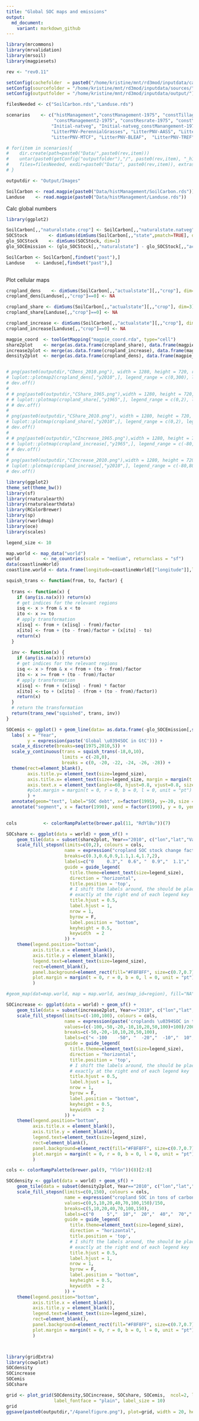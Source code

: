 ```yaml
---
title: "Global SOC maps and emissions"
output:
  md_document:
    variant: markdown_github
---
```


```r
library(mrcommons)
library(mrvalidation)
library(mrsoil)
library(magpiesets)

rev <- "rev0.11"

setConfig(cachefolder  = paste0("/home/kristine/mnt/rd3mod/inputdata/cache/", rev), forcecache = TRUE)
setConfig(sourcefolder = "/home/kristine/mnt/rd3mod/inputdata/sources/")
setConfig(outputfolder = "/home/kristine/mnt/rd3mod/inputdata/output/")

filesNeeded <- c("SoilCarbon.rds","Landuse.rds")

scenarios    <- c("histManagement","constManagement-1975", "constTillage-mixedtill", "constResidues-1975", "constManure-1975",
                  "constManagement2-1975", "constResrate-1975", "constYield-1975",
                 "Initial-natveg", "Initial-natveg_constManangement-1975", "Initial-natveg_constManangement2-1975", 
                 "LitterPNV-PerennialGrasses", "LitterPNV-AASS", "LitterPNV-BRCF", 
                 "LitterPNV-MTCF", "LitterPNV-BLEAF",  "LitterPNV-TREF")

# for(item in scenarios){
#    dir.create(path=paste0("Data/",paste0(rev,item)))
#    untar(paste0(getConfig("outputfolder"),"/", paste0(rev,item), "_h12_carbonbudget.tgz"),
#    files=filesNeeded, exdir=paste0("Data/", paste0(rev,item)), extras="--keep-newer-files ")
# }

outputdir <- "Output/Images"

SoilCarbon <- read.magpie(paste0("Data/histManagement/SoilCarbon.rds"))
Landuse    <- read.magpie(paste0("Data/histManagement/Landuse.rds"))

```

Calc global numbers

```r

library(ggplot2)

SoilCarbon[,,"naturalstate.crop"] <- SoilCarbon[,,"naturalstate.natveg"]
SOCStock        <- dimSums(dimSums(SoilCarbon[,,"state",pmatch=TRUE], dim=3.3)* Landuse, dim=3.2)
glo_SOCStock    <- dimSums(SOCStock, dim=1) 
glo_SOCEmission <- (glo_SOCStock[,,"naturalstate"] - glo_SOCStock[,,"actualstate"])/1000

SoilCarbon <- SoilCarbon[,findset("past"),]
Landuse    <- Landuse[,findset("past"),]
  
```


Plot cellular maps


```r


cropland_dens    <- dimSums(SoilCarbon[,,"actualstate"][,,"crop"], dim=3)
cropland_dens[Landuse[,,"crop"]==0] <- NA

cropland_share <- dimSums(SoilCarbon[,,"actualstate"][,,"crop"], dim=3)/dimSums(SoilCarbon[,,"naturalstate"][,,"natveg"], dim=3)
cropland_share[Landuse[,,"crop"]==0] <- NA

cropland_increase <- dimSums(SoilCarbon[,,"actualstate"][,,"crop"], dim=3)-dimSums(SoilCarbon[,,"actualstate"][,,"natveg"], dim=3) 
cropland_increase[Landuse[,,"crop"]==0] <- NA

magpie_coord  <- toolGetMapping("magpie_coord.rda", type="cell")
share2plot    <- merge(as.data.frame(cropland_share), data.frame(magpie_coord, Cell=c(1:59199)), by="Cell")
increase2plot <- merge(as.data.frame(cropland_increase), data.frame(magpie_coord, Cell=c(1:59199)), by="Cell")
density2plot  <- merge(as.data.frame(cropland_dens), data.frame(magpie_coord, Cell=c(1:59199)), by="Cell")


# png(paste0(outputdir,"CDens_2010.png"), width = 1280, height = 720, res = 108)
# luplot::plotmap2(cropland_dens[,"y2010",], legend_range = c(0,300), lowcol = cols[1], midcol = cols[4], highcol = cols[7], ncol=7, legend_discrete = TRUE)
# dev.off()
# 
# # png(paste0(outputdir,"CShare_1965.png"),width = 1280, height = 720, res = 108)
# # luplot::plotmap(cropland_share[,"y1965",], legend_range = c(0,2), legend_colours = cols, main="C_share on Cropland 1965")
# # dev.off()
# 
# png(paste0(outputdir,"CShare_2010.png"), width = 1280, height = 720, res = 108)
# luplot::plotmap(cropland_share[,"y2010",], legend_range = c(0,2), legend_colours = cols, main="Stock Change Factor on Cropland 2010")
# dev.off()
# 
# # png(paste0(outputdir,"CIncrease_1965.png"),width = 1280, height = 720, res = 108)
# # luplot::plotmap(cropland_increase[,"y1965",], legend_range = c(-80,80), legend_colours = cols, main="Absoulte C change on Cropland 1965")
# # dev.off()
# 
# png(paste0(outputdir,"CIncrease_2010.png"),width = 1280, height = 720, res = 108)
# luplot::plotmap(cropland_increase[,"y2010",], legend_range = c(-80,80), legend_colours = cols, legend_title = "tC/ha", main="Absoulte C change on Cropland 2010")
# dev.off()


```



```r

library(ggplot2)
theme_set(theme_bw())
library(sf)
library(rnaturalearth)
library(rnaturalearthdata)
library(RColorBrewer)
library(sp)
library(rworldmap)
library(oce) 
library(scales)

legend_size <- 10

map.world <- map_data("world")
world         <- ne_countries(scale = "medium", returnclass = "sf")
data(coastlineWorld)  
coastline.world <- data.frame(longitude=coastlineWorld[["longitude"]],latitude=coastlineWorld[["latitude"]]) 

squish_trans <- function(from, to, factor) {
  
  trans <- function(x) {
    if (any(is.na(x))) return(x)
    # get indices for the relevant regions
    isq <- x > from & x < to
    ito <- x >= to
    # apply transformation
    x[isq] <- from + (x[isq] - from)/factor
    x[ito] <- from + (to - from)/factor + (x[ito] - to)
    return(x)
  }
  
  inv <- function(x) {
    if (any(is.na(x))) return(x)
    # get indices for the relevant regions
    isq <- x > from & x < from + (to - from)/factor
    ito <- x >= from + (to - from)/factor
    # apply transformation
    x[isq] <- from + (x[isq] - from) * factor
    x[ito] <- to + (x[ito] - (from + (to - from)/factor))
    return(x)
  }
  # return the transformation
  return(trans_new("squished", trans, inv))
}

SOCemis <- ggplot() + geom_line(data= as.data.frame(-glo_SOCEmission[,seq(1975,2010,5),])[,c(3,6)],  aes(x = Year, y = Value, group=1)) +
  labs( x = "Year", 
        y = expression(paste('Global \u0394SOC in GtC'))) +
  scale_x_discrete(breaks=seq(1975,2010,5)) +
  scale_y_continuous(trans = squish_trans(-18,0,10),
                     limits = c(-28,0),
                     breaks = c(0, -20, -22, -24, -26, -28)) +
  theme(rect=element_blank(),
        axis.title.y= element_text(size=legend_size),
        axis.title.x= element_text(size=legend_size, margin = margin(t = 10, r = 0, b = 10, l = 0, unit = "pt")),
        axis.text.x = element_text(angle=60, hjust=0.8, vjust=0.8, size=legend_size)#,
        #plot.margin = margin(t = 0, r = 0, b = 0, l = 0, unit = "pt")
        ) +
  annotate(geom="text", label="SOC debt", x=factor(1995), y=-20, size = 3) +
  annotate("segment", x = factor(1990), xend = factor(1990), y = 0, yend = -24, arrow=arrow(end="both", type="closed", length=unit(0.1, "inches")))
 

cols          <- colorRampPalette(brewer.pal(11, "RdYlBu"))(7)

SOCshare <- ggplot(data = world) + geom_sf() + 
    geom_tile(data = subset(share2plot, Year=="2010", c("lon","lat","Value")), aes(x = lon, y = lat, fill = Value)) +
    scale_fill_stepsn(limits=c(0,2), colours = cols, 
                      name = expression("cropland SOC stock change factor (unitless)"), 
                      breaks=c(0.3,0.6,0.9,1.1,1.4,1.7,2),
                      labels=c("0     0.3","  0.6", "  0.9","  1.1","  1.4","  1.7","> 2"), na.value = "white",
                      guide = guide_legend(
                        title.theme=element_text(size=legend_size),
                        direction = "horizontal",
                        title.position = 'top',
                        # I shift the labels around, the should be placed 
                        # exactly at the right end of each legend key
                        title.hjust = 0.5,
                        label.hjust = 1,
                        nrow = 1,
                        byrow = F,
                        label.position = "bottom",
                        keyheight = 0.5,
                        keywidth  = 2
                      )) +
    theme(legend.position="bottom",
          axis.title.x = element_blank(), 
          axis.title.y = element_blank(),
          legend.text=element_text(size=legend_size),
          rect=element_blank(),
          panel.background=element_rect(fill="#F8F8FF", size=c(0.7,0.7)),
          plot.margin = margin(t = 0, r = 0, b = 0, l = 0, unit = "pt")
          )  

#geom_map(dat=map.world, map = map.world, aes(map_id=region), fill="NA", color="black") +

SOCincrease <- ggplot(data = world) + geom_sf() +
    geom_tile(data = subset(increase2plot, Year=="2010", c("lon","lat","Value")), aes(x = lon, y = lat, fill = Value)) +
    scale_fill_stepsn(limits=c(-100,100), colours = cols, 
                      name = expression(paste('croplands \u0394SOC in tons of carbon per hectare')), 
                      values=(c(-100,-50,-20,-10,10,20,50,100)+100)/200,
                      breaks=c(-50,-20,-10,10,20,50,100),
                      labels=c("< -100    -50", "  -20","  -10","  10","  20","  50"," > 100"), na.value = "white",
                      guide = guide_legend(
                        title.theme=element_text(size=legend_size),
                        direction = "horizontal",
                        title.position = 'top',
                        # I shift the labels around, the should be placed 
                        # exactly at the right end of each legend key
                        title.hjust = 0.5,
                        label.hjust = 1,
                        nrow = 1,
                        byrow = F,
                        label.position = "bottom",
                        keyheight = 0.5,
                        keywidth  = 2
                      )) +
    theme(legend.position="bottom",
          axis.title.x = element_blank(), 
          axis.title.y = element_blank(),
          legend.text=element_text(size=legend_size),
          rect=element_blank(),
          panel.background=element_rect(fill="#F8F8FF", size=c(0.7,0.7)),
          plot.margin = margin(t = 0, r = 0, b = 0, l = 0, unit = "pt")
          )

cols <- colorRampPalette(brewer.pal(9, "YlGn"))(8)[2:8]

SOCdensity <- ggplot(data = world) + geom_sf() +
    geom_tile(data = subset(density2plot, Year=="2010", c("lon","lat","Value")), aes(x = lon, y = lat, fill = Value)) +
    scale_fill_stepsn(limits=c(0,150), colours = cols, 
                      name = expression("cropland SOC in tons of carbon per hectare"), 
                      values=c(0,5,10,20,40,70,100,150)/150,
                      breaks=c(5,10,20,40,70,100,150),
                      labels=c("0     5","  10","  20","  40","  70","  100"," >150"), na.value = "white",
                      guide = guide_legend(
                        title.theme=element_text(size=legend_size),
                        direction = "horizontal",
                        title.position = 'top',
                        # I shift the labels around, the should be placed 
                        # exactly at the right end of each legend key
                        title.hjust = 0.5,
                        label.hjust = 1,
                        nrow = 1,
                        byrow = F,
                        label.position = "bottom",
                        keyheight = 0.5,
                        keywidth  = 2
                      )) +
    theme(legend.position="bottom",
          axis.title.x = element_blank(), 
          axis.title.y = element_blank(),
          legend.text=element_text(size=legend_size),
          rect=element_blank(),
          panel.background=element_rect(fill="#F8F8FF", size=c(0.7,0.7)),
          plot.margin = margin(t = 0, r = 0, b = 0, l = 0, unit = "pt")
          )



library(gridExtra)
library(cowplot)
SOCdensity
SOCincrease
SOCemis
SOCshare

grid <- plot_grid(SOCdensity,SOCincrease, SOCshare, SOCemis,  ncol=2, labels=c("(a)","(b)", "(c)", "(d)"),
                  label_fontface = "plain", label_size = 10)
grid
ggsave(paste0(outputdir,"/4panelfigure.png"), plot=grid, width = 20, height = 14, dpi = 300, units = "cm")

```








